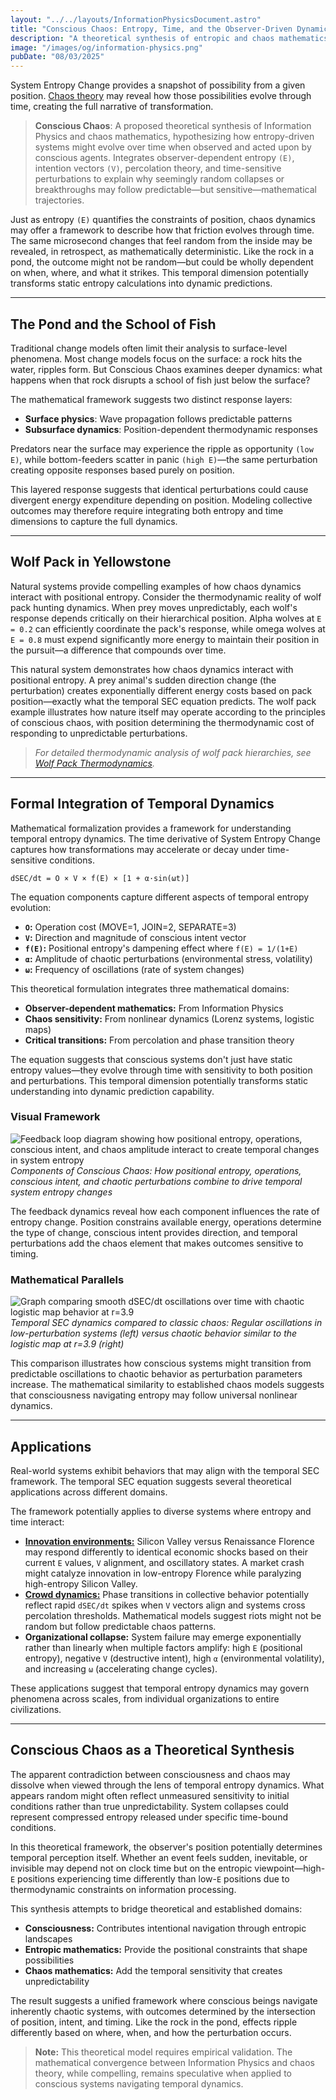```yaml
---
layout: "../../layouts/InformationPhysicsDocument.astro"
title: "Conscious Chaos: Entropy, Time, and the Observer-Driven Dynamics of Change"
description: "A theoretical synthesis of entropic and chaos mathematics, hypothesizing how entropy-driven systems might evolve over time when observed and acted upon by conscious agents."
image: "/images/og/information-physics.png"
pubDate: "08/03/2025"
---
```


System Entropy Change provides a snapshot of possibility from a given position. [Chaos theory](https://plato.stanford.edu/entries/chaos/) may reveal how those possibilities evolve through time, creating the full narrative of transformation.

> **Conscious Chaos**: A proposed theoretical synthesis of Information Physics and chaos mathematics, hypothesizing how entropy-driven systems might evolve over time when observed and acted upon by conscious agents. Integrates observer-dependent entropy `(E)`, intention vectors `(V)`, percolation theory, and time-sensitive perturbations to explain why seemingly random collapses or breakthroughs may follow predictable—but sensitive—mathematical trajectories.

Just as entropy `(E)` quantifies the constraints of position, chaos dynamics may offer a framework to describe how that friction evolves through time. The same microsecond changes that feel random from the inside may be revealed, in retrospect, as mathematically deterministic. Like the rock in a pond, the outcome might not be random—but could be wholly dependent on when, where, and what it strikes. This temporal dimension potentially transforms static entropy calculations into dynamic predictions.

---

## The Pond and the School of Fish

Traditional change models often limit their analysis to surface-level phenomena. Most change models focus on the surface: a rock hits the water, ripples form. But Conscious Chaos examines deeper dynamics: what happens when that rock disrupts a school of fish just below the surface?

The mathematical framework suggests two distinct response layers:

- **Surface physics**: Wave propagation follows predictable patterns
- **Subsurface dynamics**: Position-dependent thermodynamic responses

Predators near the surface may experience the ripple as opportunity `(low E)`, while bottom-feeders scatter in panic `(high E)`—the same perturbation creating opposite responses based purely on position.

This layered response suggests that identical perturbations could cause divergent energy expenditure depending on position. Modeling collective outcomes may therefore require integrating both entropy and time dimensions to capture the full dynamics.

---

## Wolf Pack in Yellowstone

Natural systems provide compelling examples of how chaos dynamics interact with positional entropy. Consider the thermodynamic reality of wolf pack hunting dynamics. When prey moves unpredictably, each wolf's response depends critically on their hierarchical position. Alpha wolves at `E = 0.2` can efficiently coordinate the pack's response, while omega wolves at `E = 0.8` must expend significantly more energy to maintain their position in the pursuit—a difference that compounds over time.

This natural system demonstrates how chaos dynamics interact with positional entropy. A prey animal's sudden direction change (the perturbation) creates exponentially different energy costs based on pack position—exactly what the temporal SEC equation predicts. The wolf pack example illustrates how nature itself may operate according to the principles of conscious chaos, with position determining the thermodynamic cost of responding to unpredictable perturbations.

> *For detailed thermodynamic analysis of wolf pack hierarchies, see [Wolf Pack Thermodynamics](/information-physics/wolf-pack-thermodynamics).*

---

## Formal Integration of Temporal Dynamics

Mathematical formalization provides a framework for understanding temporal entropy dynamics. The time derivative of System Entropy Change captures how transformations may accelerate or decay under time-sensitive conditions.

`dSEC/dt = O × V × f(E) × [1 + α·sin(ωt)]`

The equation components capture different aspects of temporal entropy evolution:

- **`O`:** Operation cost (MOVE=1, JOIN=2, SEPARATE=3)
- **`V`:** Direction and magnitude of conscious intent vector
- **`f(E)`:** Positional entropy's dampening effect where `f(E) = 1/(1+E)`
- **`α`:** Amplitude of chaotic perturbations (environmental stress, volatility)
- **`ω`:** Frequency of oscillations (rate of system changes)

This theoretical formulation integrates three mathematical domains:

- **Observer-dependent mathematics:** From Information Physics
- **Chaos sensitivity:** From nonlinear dynamics (Lorenz systems, logistic maps)
- **Critical transitions:** From percolation and phase transition theory

The equation suggests that conscious systems don't just have static entropy values—they evolve through time with sensitivity to both position and perturbations. This temporal dimension potentially transforms static understanding into dynamic prediction capability.

### Visual Framework

![Feedback loop diagram showing how positional entropy, operations, conscious intent, and chaos amplitude interact to create temporal changes in system entropy](/images/blog/dsec-chaos-feedback-loop.png)
*Components of Conscious Chaos: How positional entropy, operations, conscious intent, and chaotic perturbations combine to drive temporal system entropy changes*

The feedback dynamics reveal how each component influences the rate of entropy change. Position constrains available energy, operations determine the type of change, conscious intent provides direction, and temporal perturbations add the chaos element that makes outcomes sensitive to timing.

### Mathematical Parallels

![Graph comparing smooth dSEC/dt oscillations over time with chaotic logistic map behavior at r=3.9](/images/blog/dsec-chaos-vs-logistic-map.png)
*Temporal SEC dynamics compared to classic chaos: Regular oscillations in low-perturbation systems (left) versus chaotic behavior similar to the logistic map at r=3.9 (right)*

This comparison illustrates how conscious systems might transition from predictable oscillations to chaotic behavior as perturbation parameters increase. The mathematical similarity to established chaos models suggests that consciousness navigating entropy may follow universal nonlinear dynamics.

---

## Applications

Real-world systems exhibit behaviors that may align with the temporal SEC framework. The temporal SEC equation suggests several theoretical applications across different domains.

The framework potentially applies to diverse systems where entropy and time interact:

- [**Innovation environments:**](/information-physics/the-innovation-entropy-crisis) Silicon Valley versus Renaissance Florence may respond differently to identical economic shocks based on their current `E` values, `V` alignment, and oscillatory states. A market crash might catalyze innovation in low-entropy Florence while paralyzing high-entropy Silicon Valley.
- [**Crowd dynamics:**](/information-physics/mathematical-analysis-of-crowd-dynamics) Phase transitions in collective behavior potentially reflect rapid `dSEC/dt` spikes when `V` vectors align and systems cross percolation thresholds. Mathematical models suggest riots might not be random but follow predictable chaos patterns.
- **Organizational collapse:** System failure may emerge exponentially rather than linearly when multiple factors amplify: high `E` (positional entropy), negative `V` (destructive intent), high `α` (environmental volatility), and increasing `ω` (accelerating change cycles).

These applications suggest that temporal entropy dynamics may govern phenomena across scales, from individual organizations to entire civilizations.

---

## Conscious Chaos as a Theoretical Synthesis

The apparent contradiction between consciousness and chaos may dissolve when viewed through the lens of temporal entropy dynamics. What appears random might often reflect unmeasured sensitivity to initial conditions rather than true unpredictability. System collapses could represent compressed entropy released under specific time-bound conditions.

In this theoretical framework, the observer's position potentially determines temporal perception itself. Whether an event feels sudden, inevitable, or invisible may depend not on clock time but on the entropic viewpoint—high-`E` positions experiencing time differently than low-`E` positions due to thermodynamic constraints on information processing.

This synthesis attempts to bridge theoretical and established domains:

- **Consciousness:** Contributes intentional navigation through entropic landscapes
- **Entropic mathematics:** Provide the positional constraints that shape possibilities
- **Chaos mathematics:** Add the temporal sensitivity that creates unpredictability

The result suggests a unified framework where conscious beings navigate inherently chaotic systems, with outcomes determined by the intersection of position, intent, and timing. Like the rock in the pond, effects ripple differently based on where, when, and how the perturbation occurs.

> **Note:** This theoretical model requires empirical validation. The mathematical convergence between Information Physics and chaos theory, while compelling, remains speculative when applied to conscious systems navigating temporal dynamics.
